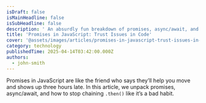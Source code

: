 ```yaml
---
isDraft: false
isMainHeadline: false
isSubHeadline: false
description: ' An absurdly fun breakdown of promises, async/await, and why your code never waits when you want it to.'
title: 'Promises in JavaScript: Trust Issues in Code'
cover: '@assets/images/articles/promises-in-javascript-trust-issues-in-code/cover.avif'
category: technology
publishedTime: 2025-04-14T03:42:00.000Z
authors:
  - john-smith
---
```

Promises in JavaScript are like the friend who says they’ll help you move and shows up three hours late. In this article, we unpack promises, async/await, and how to stop chaining `.then()` like it’s a bad habit.
